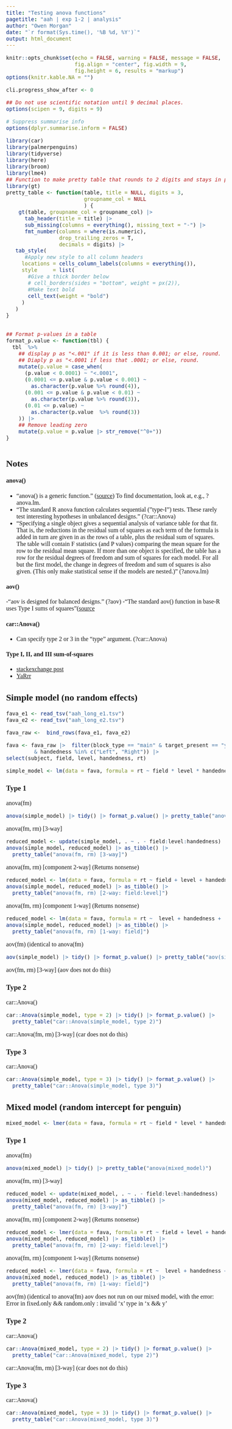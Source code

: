 ```yaml
---
title: "Testing anova functions"
pagetitle: "aah | exp 1-2 | analysis"
author: "Owen Morgan"
date: "`r format(Sys.time(), '%B %d, %Y')`"
output: html_document
---
```


<style type="text/css">
  body{
  font-family: Avenir;
  font-size: 12pt;
}
</style>


```r
knitr::opts_chunk$set(echo = FALSE, warning = FALSE, message = FALSE,
                      fig.align = "center", fig.width = 9,
                      fig.height = 6, results = "markup")
options(knitr.kable.NA = "")

cli.progress_show_after <- 0

## Do not use scientific notation until 9 decimal places.
options(scipen = 9, digits = 9)

# Suppress summarise info
options(dplyr.summarise.inform = FALSE)
```

```r
library(car)
library(palmerpenguins)
library(tidyverse)
library(here)
library(broom)
library(lme4)
## Function to make pretty table that rounds to 2 digits and stays in place
library(gt)
pretty_table <- function(table, title = NULL, digits = 3,
                         groupname_col = NULL
                         ) {
    gt(table, groupname_col = groupname_col) |> 
      tab_header(title = title) |> 
      sub_missing(columns = everything(), missing_text = "-") |> 
      fmt_number(columns = where(is.numeric),
                 drop_trailing_zeros = T,
                 decimals = digits) |> 
   tab_style(
      #Apply new style to all column headers
     locations = cells_column_labels(columns = everything()),
     style     = list(
       #Give a thick border below
       # cell_borders(sides = "bottom", weight = px(2)),
       #Make text bold
       cell_text(weight = "bold")
     )
   )
}


## Format p-values in a table
format_p.value <- function(tbl) {
  tbl  %>%
    ## display p as "<.001" if it is less than 0.001; or else, round.
    ## Diaply p as "<.0001 if less that .0001; or else, round.
    mutate(p.value = case_when(
      (p.value < 0.0001) ~ "<.0001",
      (0.0001 <= p.value & p.value < 0.001) ~
        as.character(p.value %>% round(4)),
      (0.001 <= p.value & p.value < 0.01) ~
        as.character(p.value %>% round(3)),
      (0.01 <= p.value) ~
        as.character(p.value  %>% round(3))
    )) |> 
    ## Remove leading zero
    mutate(p.value = p.value |> str_remove("^0+"))
}
```

# {.tabset}

## Notes

#### anova()
- "anova() is a generic function." ([source](https://stackoverflow.com/questions/40823310/when-should-i-use-aov-and-when-anova])) To find documentation, look at, e.g., ?anova.lm.
- "The standard R anova function calculates sequential ("type-I") tests. These rarely test interesting hypotheses in unbalanced designs." (?car::Anova)
- "Specifying a single object gives a sequential analysis of variance table for that fit. That is, the reductions in the residual sum of squares as each term of the formula is added in turn are given in as the rows of a table, plus the residual sum of squares. The table will contain F statistics (and P values) comparing the mean square for the row to the residual mean square. If more than one object is specified, the table has a row for the residual degrees of freedom and sum of squares for each model. For all but the first model, the change in degrees of freedom and sum of squares is also given. (This only make statistical sense if the models are nested.)" (?anova.lm)

#### aov()
-"aov is designed for balanced designs." (?aov)
-"The standard aov() function in base-R uses Type I sums of squares"([source](https://bookdown.org/ndphillips/YaRrr/type-i-type-ii-and-type-iii-anovas.html)

#### car::Anova()
- Can specify type 2 or 3 in the "type" argument. (?car::Anova)

#### Type I, II, and III sum-of-squares
- [stackexchange post](https://stats.stackexchange.com/questions/20452/how-to-interpret-type-i-type-ii-and-type-iii-anova-and-manova/20455#20455)
- [YaRrr](https://bookdown.org/ndphillips/YaRrr/type-i-type-ii-and-type-iii-anovas.html)



## Simple model (no random effects) {.tabset .tabset-pills}
```r
fava_e1 <- read_tsv("aah_long_e1.tsv")
fava_e2 <- read_tsv("aah_long_e2.tsv")

fava_raw <-  bind_rows(fava_e1, fava_e2)

fava <- fava_raw |>  filter(block_type == "main" & target_present == "yes" & correct == T
         & handedness %in% c("Left", "Right")) |> 
select(subject, field, level, handedness, rt)
```

```r
simple_model <- lm(data = fava, formula = rt ~ field * level * handedness)
```

### Type 1
anova(fm)
```r
anova(simple_model) |> tidy() |> format_p.value() |> pretty_table("anova(simple model)")
```
anova(fm, rm) [3-way] 
```r
reduced_model <- update(simple_model, . ~ . - field:level:handedness)
anova(simple_model, reduced_model) |> as_tibble() |>
  pretty_table("anova(fm, rm) [3-way]")
```
anova(fm, rm) [component 2-way] (Returns nonsense)
```r
reduced_model <- lm(data = fava, formula = rt ~ field + level + handedness + field:handedness + level:handedness + field:level:handedness)
anova(simple_model, reduced_model) |> as_tibble() |>
  pretty_table("anova(fm, rm) [2-way: field:level]")
```
anova(fm, rm) [component 1-way] (Returns nonsense)
```r
reduced_model <- lm(data = fava, formula = rt ~  level + handedness +  field:handedness + level:handedness + field:level + field:level:handedness)
anova(simple_model, reduced_model) |> as_tibble() |>
  pretty_table("anova(fm, rm) [1-way: field]")
```
aov(fm) (identical to anova(fm)
```r
aov(simple_model) |> tidy() |> format_p.value() |> pretty_table("aov(simple model)")
```
aov(fm, rm) [3-way]  (aov does not do this)

### Type 2
car::Anova()
```r
car::Anova(simple_model, type = 2) |> tidy() |> format_p.value() |> 
  pretty_table("car::Anova(simple_model, type 2)")
```
car::Anova(fm, rm) [3-way] (car does not do this)

### Type 3
car::Anova()
```r
car::Anova(simple_model, type = 3) |> tidy() |> format_p.value() |> 
  pretty_table("car::Anova(simple_model, type 3)")
```


## Mixed model (random intercept for penguin) {.tabset .tabset-pills}
```r
mixed_model <- lmer(data = fava, formula = rt ~ field * level * handedness + (1|subject))
```


### Type 1
anova(fm)
```r
anova(mixed_model) |> tidy() |> pretty_table("anova(mixed_model)")
```
anova(fm, rm) [3-way] 
```r
reduced_model <- update(mixed_model, . ~ . - field:level:handedness)
anova(mixed_model, reduced_model) |> as_tibble() |>
  pretty_table("anova(fm, rm) [3-way]")
```
anova(fm, rm) [component 2-way] (Returns nonsense)
```r
reduced_model <- lmer(data = fava, formula = rt ~ field + level + handedness + field:handedness + level:handedness + field:level:handedness + (1|subject))
anova(mixed_model, reduced_model) |> as_tibble() |>
  pretty_table("anova(fm, rm) [2-way: field:level]")
```
anova(fm, rm) [component 1-way] (Returns nonsense)
```r
reduced_model <- lmer(data = fava, formula = rt ~  level + handedness +  field:handedness + level:handedness + field:level + field:level:handedness + (1|subject))
anova(mixed_model, reduced_model) |> as_tibble() |>
  pretty_table("anova(fm, rm) [1-way: field]")
```
aov(fm) (identical to anova(fm)
aov does not run on our mixed model, with the error:
Error in fixed.only && random.only : invalid 'x' type in 'x && y'

### Type 2
car::Anova()
```r
car::Anova(mixed_model, type = 2) |> tidy() |> format_p.value() |> 
  pretty_table("car::Anova(mixed_model, type 2)")
```
car::Anova(fm, rm) [3-way] (car does not do this)

### Type 3
car::Anova()
```r
car::Anova(mixed_model, type = 3) |> tidy() |> format_p.value() |> 
  pretty_table("car::Anova(mixed_model, type 3)")
```



